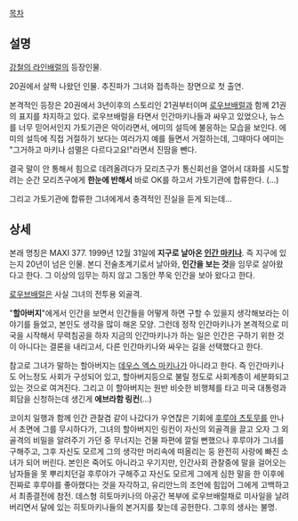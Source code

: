[[목차]]

== 설명 ==
[[강철의 라인배럴]]의 등장인물.

20권에서 살짝 나왔던 인물. 추진파가 그녀와 접촉하는 장면으로 첫 출연.

본격적인 등장은 20권에서 3년이후의 스토리인 21권부터이며 [[로우브배럴]]과 함께 21권의 표지를 차지하고 있다. 로우브배럴을 타면서 인간마키나들과 싸우고 있었으나, 뉴스를 너무 믿어서인지 가토기관은 악이라면서, 에미의 설득에 불응하는 모습을 보인다. 에미의 설득에 직접 거절하기 보다는 여러가지 예를 들면서 거절하는데, 그때마다 에미는 "그거하고 마키나 섬멸은 다르다고요!"라면서 진땀을 뺀다.

결국 말이 안 통해서 힘으로 데려올려다가 모리츠구가 통신회선을 열어서 대화를 시도할려는 순간 모리츠구에게 '''한눈에 반해서''' 바로 OK를 하고서 가토기관에 합류한다. (…)

그리고 가토기관에 합류한 그녀에게서 충격적인 진실을 듣게 되는데…

== 상세 ==
{{{#!html
<div style="border: 3px solid Orange;padding:10px;margin-bottom:0px"><b style="font-size:18px">주의! 내용 누설이 있습니다.</b>

본 항목과 하위 항목은 작품의 줄거리나 결말, 반전 요소를 설명하고 있습니다.
작품의 내용 누설을 원하지 않는다면 이 문서를 닫아 주세요.</div>}}}

본래 명칭은 MAXI 377. 1999년 12월 31일에 '''지구로 날아온 [[인간 마키나]]'''. 즉 지구에 있는지 20년이 넘은 인물. 본디 전술초계기로서 날아와, '''인간을 보는 것'''을 임무로 살아왔다고 한다. 그 이상의 임무는 하지 않고 그동안 쭈욱 인간을 보아 왔다고 한다.

[[로우브배럴]]은 사실 그녀의 전투용 외골격.

"'''할아버지'''"에게서 인간을 보면서 인간들을 어떻게 하면 구할 수 있을지 생각해보라는 이야기를 들었고, 본인도 생각을 많이 해온 모양. 그런데 정작 인간마키나가 본격적으로 미국을 시작해서 무력침공을 하자 지금의 인간마키나가 하는 일은 인간은 구하기 위한 것이 아니다는 결론을 내리고서, 다른 인간마키나와 싸우는 길을 선택했다고 한다.

참고로 그녀가 말하는 할아버지는 [[데우스 엑스 마키나]]가 아니라고 한다. 즉 인간마키나도 어느정도 사회가 구성되어 있고, 할아버지등으로 불릴 정도로 사회계층이 세분화되고 있는 것으로 여겨진다. 그리고 이 할아버지는 원반 비슷한 비행체를 타고 미국 대통령과 회담을 신청하는데 생긴게 '''에브라함 링컨'''(…)

코이치 일행과 함께 인간 관찰겸 같이 나갔다가 우연찮은 기회에 [[후루야 츠토무]]를 만나서 초면에 그를 무시하다가, 그녀의 할아버지인 링컨이 자신의 외골격을 끌고 오자 그 외골격의 비밀을 알려주기 가던 중 무너지는 건물 파편에 깔릴 뻔했으나 후루야가 그녀를 구해주고, 그후 자신도 모르게 그의 생각만 머리속에 떠올리는 둥 완전히 사랑에 빠진 소녀가 되어 버린다. 본인은 죽어도 아니라고 우기지만, 인간사회 관찰중에 말을 걸어오는 남자들을 못 뿌리치던걸 후루야가 구해주고 자신도 모르게 그에게 심한 말을 한 이후에 진짜로 후루야를 좋아했다는 것을 자각하고, 유리안느의 조언에 힘입어 그에게 고백하고서 최종결전에 참전. 데스형 히토마키나의 아공간 복부에 로우브배럴채로 미사일을 날려버리면서 달에 있는 히토마키나들의 본거지를 찾는데 공헌한다. 그후의 생사는 불명.
